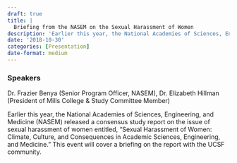 ```yaml
---
draft: true 
title: |
  Briefing from the NASEM on the Sexual Harassment of Women
description: 'Earlier this year, the National Academies of Sciences, Engineering, and Medicine (NASEM) released a consensus study report on the issue of sexual harassment of women entitled, "Sexual Harassment of Women: Climate, Culture, and Consequences in Academic Sciences, Engineering, and Medicine." This event will cover a briefing on the report with the UCSF community.'
date: '2018-10-30'
categories: [Presentation]
date-format: medium 
---
```



### Speakers  
Dr. Frazier Benya (Senior Program Officer, NASEM), Dr. Elizabeth Hillman (President of Mills College & Study Committee Member)

Earlier this year, the National Academies of Sciences, Engineering, and Medicine (NASEM) released a consensus study report on the issue of sexual harassment of women entitled, "Sexual Harassment of Women: Climate, Culture, and Consequences in Academic Sciences, Engineering, and Medicine." This event will cover a briefing on the report with the UCSF community.


